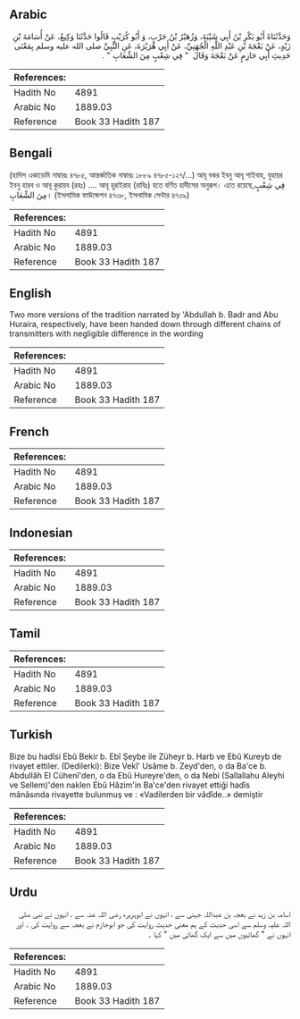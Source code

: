 ## Arabic


<div dir="rtl" lang="ar" style={{fontSize:'larger',backgroundColor:'#f8f9fa',padding:20}}>
وَحَدَّثَنَاهُ أَبُو بَكْرِ بْنُ أَبِي شَيْبَةَ، وَزُهَيْرُ بْنُ حَرْبٍ، وَ أَبُو كُرَيْبٍ قَالُوا حَدَّثَنَا وَكِيعٌ، عَنْ أُسَامَةَ بْنِ زَيْدٍ، عَنْ بَعْجَةَ بْنِ عَبْدِ اللَّهِ الْجُهَنِيِّ، عَنْ أَبِي هُرَيْرَةَ، عَنِ النَّبِيِّ صلى الله عليه وسلم بِمَعْنَى حَدِيثِ أَبِي حَازِمٍ عَنْ بَعْجَةَ وَقَالَ ‏ "‏ فِي شِعْبٍ مِنَ الشِّعَابِ ‏"‏ ‏.‏
</div>
<div style={{backgroundColor:'#f8f9fa',padding:20, marginBottom: 10}}><table> <thead> <tr> <th>References:</th> <th></th> </tr> </thead> <tbody><tr><td>Hadith No</td><td>4891</td></tr><tr><td>Arabic No</td><td>1889.03</td></tr><tr><td>Reference</td><td>Book 33 Hadith 187</td></tr></tbody></table></div>

## Bengali


<div dir="ltr" lang="bn" style={{fontSize:'larger',backgroundColor:'#f8f9fa',padding:20}}>
(হাদিস একাডেমি নাম্বারঃ ৪৭৮৫, আন্তর্জাতিক নাম্বারঃ ১৮৮৯ ৪৭৮৫-১২৭/...) আবূ বকর ইবনু আবূ শাইবাহ, যুহায়র ইবনু হারব ও আবূ কুরায়ব (রহঃ) .... আবূ হুরাইরাহ (রাযিঃ) হতে বর্ণিত হাদীসের অনুরূপ। এতে রয়েছে,فِي شِعْبٍ مِنَ الشِّعَابِ। (ইসলামিক ফাউন্ডেশন ৪৭৩৮, ইসলামিক সেন্টার ৪৭৩৯)
</div>
<div style={{backgroundColor:'#f8f9fa',padding:20, marginBottom: 10}}><table> <thead> <tr> <th>References:</th> <th></th> </tr> </thead> <tbody><tr><td>Hadith No</td><td>4891</td></tr><tr><td>Arabic No</td><td>1889.03</td></tr><tr><td>Reference</td><td>Book 33 Hadith 187</td></tr></tbody></table></div>

## English


<div dir="ltr" lang="en" style={{fontSize:'larger',backgroundColor:'#f8f9fa',padding:20}}>
Two more versions of the tradition narrated by 'Abdullah b. Badr and Abu Huraira, respectively, have been handed down through different chains of transmitters with negligible difference in the wording
</div>
<div style={{backgroundColor:'#f8f9fa',padding:20, marginBottom: 10}}><table> <thead> <tr> <th>References:</th> <th></th> </tr> </thead> <tbody><tr><td>Hadith No</td><td>4891</td></tr><tr><td>Arabic No</td><td>1889.03</td></tr><tr><td>Reference</td><td>Book 33 Hadith 187</td></tr></tbody></table></div>

## French


<div dir="ltr" lang="fr" style={{fontSize:'larger',backgroundColor:'#f8f9fa',padding:20}}>

</div>
<div style={{backgroundColor:'#f8f9fa',padding:20, marginBottom: 10}}><table> <thead> <tr> <th>References:</th> <th></th> </tr> </thead> <tbody><tr><td>Hadith No</td><td>4891</td></tr><tr><td>Arabic No</td><td>1889.03</td></tr><tr><td>Reference</td><td>Book 33 Hadith 187</td></tr></tbody></table></div>

## Indonesian


<div dir="ltr" lang="id" style={{fontSize:'larger',backgroundColor:'#f8f9fa',padding:20}}>

</div>
<div style={{backgroundColor:'#f8f9fa',padding:20, marginBottom: 10}}><table> <thead> <tr> <th>References:</th> <th></th> </tr> </thead> <tbody><tr><td>Hadith No</td><td>4891</td></tr><tr><td>Arabic No</td><td>1889.03</td></tr><tr><td>Reference</td><td>Book 33 Hadith 187</td></tr></tbody></table></div>

## Tamil


<div dir="ltr" lang="ta" style={{fontSize:'larger',backgroundColor:'#f8f9fa',padding:20}}>

</div>
<div style={{backgroundColor:'#f8f9fa',padding:20, marginBottom: 10}}><table> <thead> <tr> <th>References:</th> <th></th> </tr> </thead> <tbody><tr><td>Hadith No</td><td>4891</td></tr><tr><td>Arabic No</td><td>1889.03</td></tr><tr><td>Reference</td><td>Book 33 Hadith 187</td></tr></tbody></table></div>

## Turkish


<div dir="ltr" lang="tr" style={{fontSize:'larger',backgroundColor:'#f8f9fa',padding:20}}>
Bize bu hadîsi Ebû Bekir b. Ebî Şeybe ile Züheyr b. Harb ve Ebû Kureyb de rivayet ettiler. (Dedilerki): Bize Vekî' Usâme b. Zeyd'den, o da Ba'ce b. AbdulIâh El Cühenî'den, o da Ebû Hureyre'den, o da Nebi (Sallallahu Aleyhi ve Sellem)'den naklen Ebû Hâzim'in Ba'ce'den rivayet ettiği hadîs mânâsında rivayette bulunmuş ve : «Vadilerden bir vâdîde..» demiştir
</div>
<div style={{backgroundColor:'#f8f9fa',padding:20, marginBottom: 10}}><table> <thead> <tr> <th>References:</th> <th></th> </tr> </thead> <tbody><tr><td>Hadith No</td><td>4891</td></tr><tr><td>Arabic No</td><td>1889.03</td></tr><tr><td>Reference</td><td>Book 33 Hadith 187</td></tr></tbody></table></div>

## Urdu


<div dir="rtl" lang="ur" style={{fontSize:'larger',backgroundColor:'#f8f9fa',padding:20}}>
اسامہ بن زید نے بعجہ بن عبداللہ جہنی سے ، انہوں نے ابوہریرہ رضی اللہ عنہ سے ، انہوں نے نبی صلی اللہ علیہ وسلم سے اسی حدیث کے ہم معنی حدیث روایت کی جو ابوحازم نے بعجہ سے روایت کی ۔ اور انہوں نے " گھاٹیوں میں سے ایک گھاٹی میں " کہا ۔
</div>
<div style={{backgroundColor:'#f8f9fa',padding:20, marginBottom: 10}}><table> <thead> <tr> <th>References:</th> <th></th> </tr> </thead> <tbody><tr><td>Hadith No</td><td>4891</td></tr><tr><td>Arabic No</td><td>1889.03</td></tr><tr><td>Reference</td><td>Book 33 Hadith 187</td></tr></tbody></table></div>